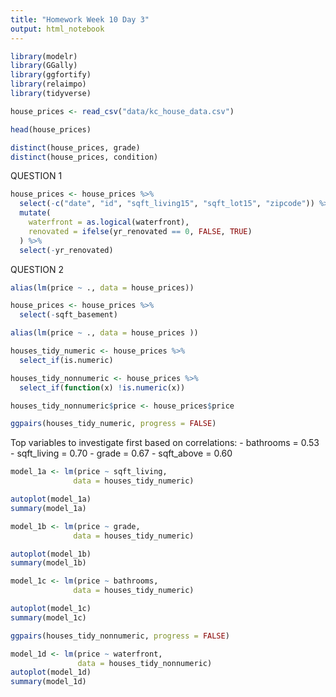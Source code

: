 ```yaml
---
title: "Homework Week 10 Day 3"
output: html_notebook
---
```



```r
library(modelr)
library(GGally)
library(ggfortify)
library(relaimpo)
library(tidyverse)
```

```r
house_prices <- read_csv("data/kc_house_data.csv")

head(house_prices)
```
```r
distinct(house_prices, grade)
distinct(house_prices, condition)
```


QUESTION 1
```r
house_prices <- house_prices %>% 
  select(-c("date", "id", "sqft_living15", "sqft_lot15", "zipcode")) %>% 
  mutate(
    waterfront = as.logical(waterfront),
    renovated = ifelse(yr_renovated == 0, FALSE, TRUE)
  ) %>% 
  select(-yr_renovated)
```


QUESTION 2
```r
alias(lm(price ~ ., data = house_prices))
```

```r
house_prices <- house_prices %>% 
  select(-sqft_basement) 

alias(lm(price ~ ., data = house_prices ))
```

```r
houses_tidy_numeric <- house_prices %>%
  select_if(is.numeric)

houses_tidy_nonnumeric <- house_prices %>%
  select_if(function(x) !is.numeric(x))

houses_tidy_nonnumeric$price <- house_prices$price
```


```r
ggpairs(houses_tidy_numeric, progress = FALSE)
```

Top variables to investigate first based on correlations:
 - bathrooms = 0.53
 - sqft_living = 0.70
 - grade = 0.67
 - sqft_above = 0.60

```r
model_1a <- lm(price ~ sqft_living,
              data = houses_tidy_numeric)

autoplot(model_1a)
summary(model_1a)
```

```r
model_1b <- lm(price ~ grade,
              data = houses_tidy_numeric)

autoplot(model_1b)
summary(model_1b)
```

```r
model_1c <- lm(price ~ bathrooms,
              data = houses_tidy_numeric)

autoplot(model_1c)
summary(model_1c)
```


```r
ggpairs(houses_tidy_nonnumeric, progress = FALSE)
```
```r
model_1d <- lm(price ~ waterfront,
               data = houses_tidy_nonnumeric)
autoplot(model_1d)
summary(model_1d)
```






